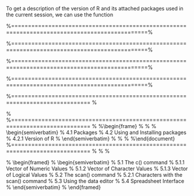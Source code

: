\frametitle{2.7 The \texttt{sessionInfo()} Function}
 To get a description of the version of R and its attached packages used in the current session,
 we can use the \texttt{sessionInfo()} function
 

 

 
 \frametitle{2.7 The \texttt{sessionInfo()} Function}
 \begin{figure}
 \centering
 \includegraphics[width=0.99\linewidth]{images/sessionInfo}
 %\caption{}
 %\label{fig:sessionInfo}
 \end{figure}

 %==============================================================================================%

 \frametitle{2.8 Time and date functions}
 \begin{itemize}
 \item The commands \texttt{Sys.time()} and \texttt{Sys.Date()} returns the system’s idea of the current date
 with and without time. 
 \item We can perform some simple algebraic calculations to compute time
 differences (i.e. to find out how long some code took to compile).
 \end{itemize}
 

 %==============================================================================================%

 \frametitle{System Time}
 \begin{figure}
 \centering
 \includegraphics[width=1.2\linewidth]{images/Systime}
 %\caption{}
 %\label{fig:Systime}
 \end{figure}
 

 

 %==============================================================================================%

 \frametitle{2.10 Missing Data}
 \begin{itemize}
 \item In some cases the entire contents of a vector may not be known. For example, missing data
 from a particular data set. \item A place can be reserved for this by assigning it the special value
 NA.
 NA is a logical constant of length 1 which contains a missing value indicator.
 \item  NA stands
 for Not Available.
 \item Missing values can adversely affect calculations. Add \texttt{na.rm=T} to commands
 
 \begin{framed}
 \texttt{mean(X,na.rm=T)}
 \end{framed}
 \end{itemize}

 %==============================================================================================%

 

 %============================================================================= %

 \frametitle{Section 3 - Inspecting a Data Set }
 \begin{itemize}
 \item[3.1] Dimensions of a data set 
 \item[3.2] The \texttt{summary()} command   
 \item[3.3] Structure of a Data Object 
 \end{itemize}

 % %============================================================================= %
 %\begin{frame}
 %\frametitle{Section 4 : Packages}
 %
 %  \begin{semiverbatim}
 %  4.1 Packages 
 %  4.2 Using and Installing packages 
 %  4.2.1 Version of R 
 %  \end{semiverbatim}
 %
 %
 %
 %\end{document}
 %============================================================================= %
 %
 % \frametitle{Part 5 - Data Creation, Data Entry, Data Import and Export}
 % \begin{framed}
 % \begin{semiverbatim}
 % 5.1 The c() command 
 % 5.1.1 Vector of Numeric Values
 % 5.1.2 Vector of Character Values
 % 5.1.3 Vector of Logical Values 
 % 5.2 The scan() command 
 % 5.2.1 Characters with the scan() command
 % 5.3 Using the data editor
 % 5.4 Spreadsheet Interface 
 % \end{semiverbatim}
 % \end{framed}
 
